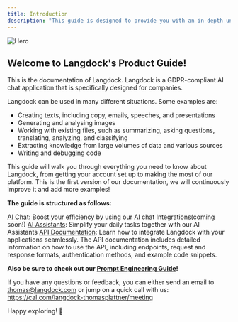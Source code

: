 ```yaml
---
title: Introduction
description: "This guide is designed to provide you with an in-depth understanding of our product's functions and capabilities, along with best practices we have gathered over time."
---
```


<img src="/images/header_mar24.png" alt="Hero" />

## Welcome to Langdock's Product Guide!

This is the documentation of Langdock. Langdock is a GDPR-compliant AI chat application that is specifically designed for companies.

Langdock can be used in many different situations. Some examples are:
- Creating texts, including copy, emails, speeches, and presentations
- Generating and analysing images
- Working with existing files, such as summarizing, asking questions, translating, analyzing, and classifying
- Extracting knowledge from large volumes of data and various sources
- Writing and debugging code

This guide will walk you through everything you need to know about Langdock, from getting your account set up to making the most of our platform. This is the first version of our documentation, we will continuously improve it and add more examples!

**The guide is structured as follows:**

[AI Chat](/product/chat): Boost your efficiency by using our AI chat
Integrations(coming soon!)
[AI Assistants](/product/assistants): Simplify your daily tasks together with our AI Assistants
[API Documentation](product/api): Learn how to integrate Langdock with your applications seamlessly. The API documentation includes detailed information on how to use the API, including endpoints, request and response formats, authentication methods, and example code snippets.


**Also be sure to check out our [Prompt Engineering Guide](/prompt-engineering/introduction)!**


If you have any questions or feedback, you can either send an email to thomas@langdock.com or jump on a quick call with us: https://cal.com/langdock-thomasplattner/meeting

Happy exploring! 🎉

